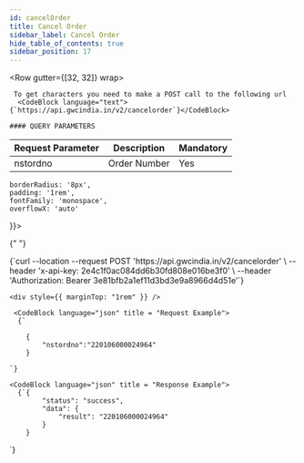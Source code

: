 ```yaml
---
id: cancelOrder
title: Cancel Order
sidebar_label: Cancel Order
hide_table_of_contents: true
sidebar_position: 17
---
```



<Row gutter={[32, 32]} wrap>
  <Col xs={24} md={12}>
    
     To get characters you need to make a POST call to the following url 
      <CodeBlock language="text">{`https://api.gwcindia.in/v2/cancelorder`}</CodeBlock>

    #### QUERY PARAMETERS

| Request Parameter | Description  | Mandatory |
| ----------------- | ------------ | --------- |
| nstordno          | Order Number | Yes       |

  </Col>

  <Col xs={24} md={12} lg = {12} style={{
  
    borderRadius: '8px',
    padding: '1rem',
    fontFamily: 'monospace',
    overflowX: 'auto'
  }}>

{" "}

<CodeBlock language="bash" title="curl / cURL">
  {`curl --location --request POST 'https://api.gwcindia.in/v2/cancelorder' \
--header 'x-api-key: 2e4c1f0ac084dd6b30fd808e016be3f0' \
--header 'Authorization: Bearer 3e81bfb2a1ef11d3bd3e9a8966d4d51e'`}
</CodeBlock>

    <div style={{ marginTop: "1rem" }} />

     <CodeBlock language="json" title = "Request Example">
      {`

        {
            "nstordno":"220106000024964"
        }

    `}

</CodeBlock>

    <CodeBlock language="json" title = "Response Example">
      {`{
            "status": "success",
            "data": {
                "result": "220106000024964"
            }
        }

`}

</CodeBlock>

  </Col>
</Row>
